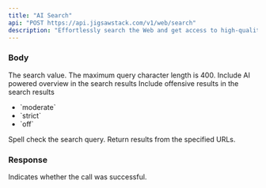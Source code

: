 ```yaml
---
title: "AI Search"
api: "POST https://api.jigsawstack.com/v1/web/search"
description: "Effortlessly search the Web and get access to high-quality results powered with AI."
---
```



### Body

<ParamField body="query" type="string" required>
  The search value. The maximum query character length is 400.
</ParamField>

<ParamField body="ai_overview" type="boolean" default="true">
  Include AI powered overview in the search results
</ParamField>

<ParamField body="safe_search" type="string" default="moderate">
  Include offensive results in the search results
  <ul>
    <li>`moderate`</li>
    <li>`strict`</li>
    <li>`off`</li>
  </ul>
</ParamField>

<ParamField body="spell_check" type="boolean" default="true">
  Spell check the search query.
</ParamField>

<ParamField body="byo_urls" type="string[]">
  Return results from the specified URLs.
</ParamField>

<Snippet file="header.mdx" />

### Response

<ResponseField name="success" type="boolean">
  Indicates whether the call was successful.
</ResponseField>

<SearchSnippet />
